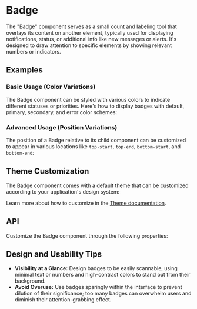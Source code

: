 
<Meta of={BadgeStories} />

# Badge
The "Badge" component serves as a small count and labeling tool that overlays its content on another element, typically used for displaying notifications, status, or additional info like new messages or alerts.
It's designed to draw attention to specific elements by showing relevant numbers or indicators.
## Examples
### Basic Usage (Color Variations)
The Badge component can be styled with various colors to indicate different statuses or priorities.
Here's how to display badges with default, primary, secondary, and error color schemes:
<Canvas sourceState="shown" of={BadgeStories.Colors} />

### Advanced Usage (Position Variations)
The position of a Badge relative to its child component can be customized to appear in various locations like `top-start`, `top-end`, `bottom-start`, and `bottom-end`:
<Canvas of={BadgeStories.Positions} />

## Theme Customization
The Badge component comes with a default theme that can be customized according to your application's design system:

<ThemeRender theme={badgeTheme} />

Learn more about how to customize in the [Theme documentation](/docs/theme/getting-started).

## API
Customize the Badge component through the following properties:
<PropsTable name="Badge" />

## Design and Usability Tips

- **Visibility at a Glance:** Design badges to be easily scannable, using minimal text or numbers and high-contrast colors to stand out from their background.
- **Avoid Overuse:** Use badges sparingly within the interface to prevent dilution of their significance; too many badges can overwhelm users and diminish their attention-grabbing effect.
